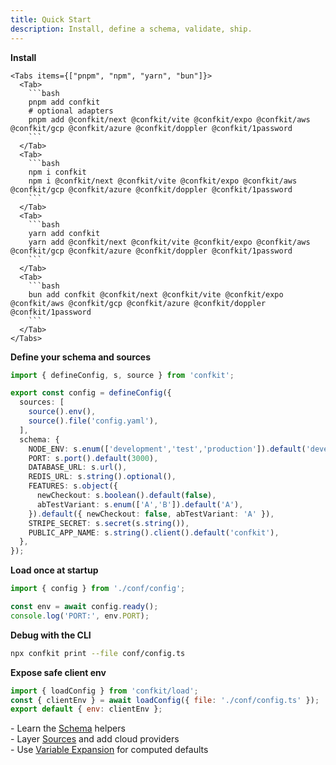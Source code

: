 ```yaml
---
title: Quick Start
description: Install, define a schema, validate, ship.
---
```


<Steps>
  <Step>
    <strong>Install</strong>

    <Tabs items={["pnpm", "npm", "yarn", "bun"]}>
      <Tab>
        ```bash
        pnpm add confkit
        # optional adapters
        pnpm add @confkit/next @confkit/vite @confkit/expo @confkit/aws @confkit/gcp @confkit/azure @confkit/doppler @confkit/1password
        ```
      </Tab>
      <Tab>
        ```bash
        npm i confkit
        npm i @confkit/next @confkit/vite @confkit/expo @confkit/aws @confkit/gcp @confkit/azure @confkit/doppler @confkit/1password
        ```
      </Tab>
      <Tab>
        ```bash
        yarn add confkit
        yarn add @confkit/next @confkit/vite @confkit/expo @confkit/aws @confkit/gcp @confkit/azure @confkit/doppler @confkit/1password
        ```
      </Tab>
      <Tab>
        ```bash
        bun add confkit @confkit/next @confkit/vite @confkit/expo @confkit/aws @confkit/gcp @confkit/azure @confkit/doppler @confkit/1password
        ```
      </Tab>
    </Tabs>
  </Step>

  <Step>
    <strong>Define your schema and sources</strong>

```ts title="conf/config.ts"
import { defineConfig, s, source } from 'confkit';

export const config = defineConfig({
  sources: [
    source().env(),
    source().file('config.yaml'),
  ],
  schema: {
    NODE_ENV: s.enum(['development','test','production']).default('development'),
    PORT: s.port().default(3000),
    DATABASE_URL: s.url(),
    REDIS_URL: s.string().optional(),
    FEATURES: s.object({
      newCheckout: s.boolean().default(false),
      abTestVariant: s.enum(['A','B']).default('A'),
    }).default({ newCheckout: false, abTestVariant: 'A' }),
    STRIPE_SECRET: s.secret(s.string()),
    PUBLIC_APP_NAME: s.string().client().default('confkit'),
  },
});
```
  </Step>

  <Step>
    <strong>Load once at startup</strong>

```ts title="server.ts"
import { config } from './conf/config';

const env = await config.ready();
console.log('PORT:', env.PORT);
```
  </Step>

  <Step>
    <strong>Debug with the CLI</strong>

```bash title="Print redacted values"
npx confkit print --file conf/config.ts
```
  </Step>

  <Step>
    <strong>Expose safe client env</strong>

```js title="next.config.mjs (Next.js)"
import { loadConfig } from 'confkit/load';
const { clientEnv } = await loadConfig({ file: './conf/config.ts' });
export default { env: clientEnv };
```
  </Step>
</Steps>

<Callout title="What’s next?" type="info">
  - Learn the <a href="/docs/schema">Schema</a> helpers<br />
  - Layer <a href="/docs/sources">Sources</a> and add cloud providers<br />
  - Use <a href="/docs/expansion">Variable Expansion</a> for computed defaults
</Callout>
